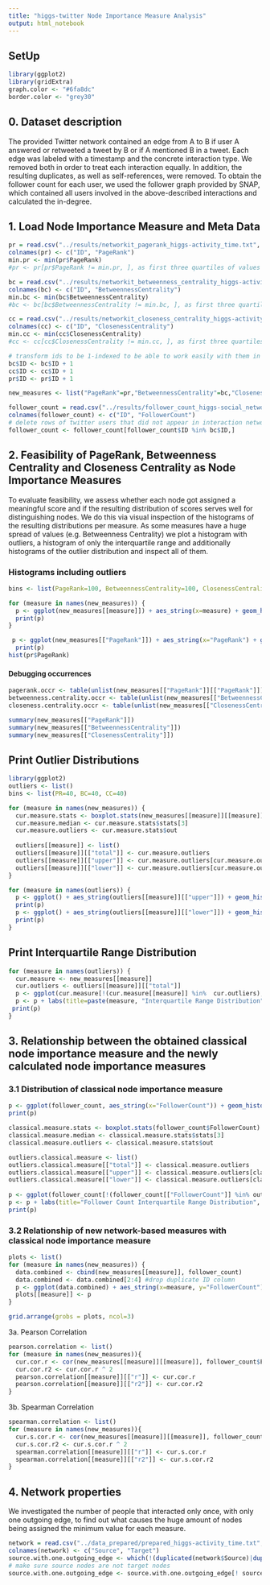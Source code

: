 ```yaml
---
title: "higgs-twitter Node Importance Measure Analysis"
output: html_notebook
---
```


## SetUp
```r
library(ggplot2)
library(gridExtra)
graph.color <- "#6fa8dc"
border.color <- "grey30"
```


## 0. Dataset description

The provided Twitter network contained an edge from A to B if user A answered or retweeted a tweet by B or if A mentioned B in a tweet. Each edge was labeled with a timestamp and the concrete interaction type. We removed both in order to treat each interaction equally. In addition, the resulting duplicates, as well as self-references, were removed. To obtain the follower count for each user, we used the follower graph provided by SNAP, which contained all users involved in the above-described interactions and calculated the in-degree.

## 1. Load Node Importance Measure and Meta Data

```r
pr = read.csv("../results/networkit_pagerank_higgs-activity_time.txt", sep="\t", header = FALSE)
colnames(pr) <- c("ID", "PageRank")
min.pr <- min(pr$PageRank)
#pr <- pr[pr$PageRank != min.pr, ], as first three quartiles of values equal the minimum value it can make sense to exclude them to obtain interpretable distribution plots

bc = read.csv("../results/networkit_betweenness_centrality_higgs-activity_time_reversed.txt", sep="\t", header = FALSE)
colnames(bc) <- c("ID", "BetweennessCentrality")
min.bc <- min(bc$BetweennessCentrality)
#bc <- bc[bc$BetweennessCentrality != min.bc, ], as first three quartiles of values equal the minimum value it can make sense to exclude them to obtain interpretable distribution plots

cc = read.csv("../results/networkit_closeness_centrality_higgs-activity_time_reversed.txt", sep="\t", header = FALSE)
colnames(cc) <- c("ID", "ClosenessCentrality")
min.cc <- min(cc$ClosenessCentrality)
#cc <- cc[cc$ClosenessCentrality != min.cc, ], as first three quartiles of values equal the minimum value it can make sense to exclude them to obtain interpretable distribution plots

# transform ids to be 1-indexed to be able to work easily with them in R
bc$ID <- bc$ID + 1
cc$ID <- cc$ID + 1
pr$ID <- pr$ID + 1

new_measures <- list("PageRank"=pr,"BetweennessCentrality"=bc,"ClosenessCentrality"=cc)

follower_count = read.csv("../results/follower_count_higgs-social_network.txt", sep=" ", header=FALSE)
colnames(follower_count) <- c("ID", "FollowerCount")
# delete rows of twitter users that did not appear in interaction network
follower_count <- follower_count[follower_count$ID %in% bc$ID,]
```

## 2. Feasibility of PageRank, Betweenness Centrality and Closeness Centrality as Node Importance Measures

To evaluate feasibility, we assess whether each node got assigned a meaningful score and if the resulting distribution of scores serves well for distinguishing nodes. We do this via visual inspection of the histograms of the resulting distributions per measure. As some measures have a huge spread of values (e.g. Betweenness Centrality) we plot a histogram with outliers, a histogram of only the interquartile range and additionally histograms of the outlier distribution and inspect all of them.

### Histograms including outliers

```r
bins <- list(PageRank=100, BetweennessCentrality=100, ClosenessCentrality=100)

for (measure in names(new_measures)) {
  p <- ggplot(new_measures[[measure]]) + aes_string(x=measure) + geom_histogram(bins=bins[[measure]], fill=graph.color, color=border.color) + labs(title=paste(measure, "Distribution"), y="Count")
  print(p)
}

 p <- ggplot(new_measures[["PageRank"]]) + aes_string(x="PageRank") + geom_histogram(bins=bins[["PageRank"]], fill=graph.color, color=border.color) + labs(title=paste("PageRank", "Distribution"), y="Count")
  print(p)
hist(pr$PageRank)
```

#### Debugging occurrences

```r
pagerank.occr <- table(unlist(new_measures[["PageRank"]][["PageRank"]]))
betweenness.centrality.occr <- table(unlist(new_measures[["BetweennessCentrality"]][["BetweennessCentrality"]]))
closeness.centrality.occr <- table(unlist(new_measures[["ClosenessCentrality"]][["ClosenessCentrality"]]))
```

```r
summary(new_measures[["PageRank"]])
summary(new_measures[["BetweennessCentrality"]])
summary(new_measures[["ClosenessCentrality"]])
```

## Print Outlier Distributions

```r
library(ggplot2)
outliers <- list()
bins <- list(PR=40, BC=40, CC=40)

for (measure in names(new_measures)) {
  cur.measure.stats <- boxplot.stats(new_measures[[measure]][[measure]])
  cur.measure.median <- cur.measure.stats$stats[3]
  cur.measure.outliers <- cur.measure.stats$out
  
  outliers[[measure]] <- list()
  outliers[[measure]][["total"]] <- cur.measure.outliers
  outliers[[measure]][["upper"]] <- cur.measure.outliers[cur.measure.outliers > cur.measure.median]
  outliers[[measure]][["lower"]] <- cur.measure.outliers[cur.measure.outliers < cur.measure.median]
}

for (measure in names(outliers)) {
  p <- ggplot() + aes_string(outliers[[measure]][["upper"]]) + geom_histogram(bins=bins[[measure]], fill=graph.color, color=border.color) + labs(title=paste(measure,"Interquartile Range Upper Outlier Distribution"), x=measure, y="Count")
  print(p)
  p <- ggplot() + aes_string(outliers[[measure]][["lower"]]) + geom_histogram(bins=bins[[measure]], fill=graph.color, color=border.color) + labs(title=paste(measure, "Interquartile Range Lower Outlier Distribution"), x=measure, y="Count")
  print(p)
}
```

## Print Interquartile Range Distribution
```r
for (measure in names(outliers)) {
  cur.measure <- new_measures[[measure]]
  cur.outliers <- outliers[[measure]][["total"]]
  p <- ggplot(cur.measure[!(cur.measure[[measure]] %in%  cur.outliers),]) + aes_string(x=measure) + geom_histogram(bins=bins[[measure]], fill=graph.color, color=border.color)
  p <- p + labs(title=paste(measure, "Interquartile Range Distribution"), x=measure, y="Count")
 print(p)
}
```

## 3. Relationship between the obtained classical node importance measure and the newly calculated node importance measures

### 3.1 Distribution of classical node importance measure
```r
p <- ggplot(follower_count, aes_string(x="FollowerCount")) + geom_histogram(bins=40, fill=graph.color, color=border.color) + labs(title="Follower Count Distribution", y="Count")
print(p)
```
```r
classical.measure.stats <- boxplot.stats(follower_count$FollowerCount)
classical.measure.median <- classical.measure.stats$stats[3]
classical.measure.outliers <- classical.measure.stats$out

outliers.classical.measure <- list()
outliers.classical.measure[["total"]] <- classical.measure.outliers
outliers.classical.measure[["upper"]] <- classical.measure.outliers[classical.measure.outliers > classical.measure.median]
outliers.classical.measure[["lower"]] <- classical.measure.outliers[classical.measure.outliers < classical.measure.median]
 
p <- ggplot(follower_count[!(follower_count[["FollowerCount"]] %in% outliers.classical.measure[["total"]]),]) + aes_string(x="FollowerCount") + geom_histogram(bins=40, fill=graph.color, color=border.color)
p <- p + labs(title="Follower Count Interquartile Range Distribution", x="Follower Count", y="Count")
print(p)
```

### 3.2 Relationship of new network-based measures with classical node importance measure
```r

plots <- list()
for (measure in names(new_measures)) {
  data.combined <- cbind(new_measures[[measure]], follower_count)
  data.combined <- data.combined[2:4] #drop duplicate ID column
  p <- ggplot(data.combined) + aes_string(x=measure, y="FollowerCount") + geom_point(alpha = 0.65, color=graph.color) + labs(title= paste(measure, "vs. Follower Count"), x=measure, y="Follower Count")
  plots[[measure]] <- p
}

grid.arrange(grobs = plots, ncol=3)

```

3a. Pearson Correlation
```r
pearson.correlation <- list()
for (measure in names(new_measures)){
  cur.cor.r <- cor(new_measures[[measure]][[measure]], follower_count$FollowerCount)
  cur.cor.r2 <- cur.cor.r ^ 2
  pearson.correlation[[measure]][["r"]] <- cur.cor.r
  pearson.correlation[[measure]][["r2"]] <- cur.cor.r2
}

```

3b. Spearman Correlation

```r
spearman.correlation <- list()
for (measure in names(new_measures)){
  cur.s.cor.r <- cor(new_measures[[measure]][[measure]], follower_count$FollowerCount, method="spearman")
  cur.s.cor.r2 <- cur.s.cor.r ^ 2
  spearman.correlation[[measure]][["r"]] <- cur.s.cor.r
  spearman.correlation[[measure]][["r2"]] <- cur.s.cor.r2
}
```

## 4. Network properties

We investigated the number of people that interacted only once, with only one outgoing edge, to find out what causes the huge amount of nodes being assigned the minimum value for each measure.

```r
network = read.csv("../data_prepared/prepared_higgs-activity_time.txt", sep=" ", header = FALSE)
colnames(network) <- c("Source", "Target")
source.with.one.outgoing_edge <- which(!(duplicated(network$Source)|duplicated(network$Source, fromLast=TRUE)))
# make sure source nodes are not target nodes
source.with.one.outgoing_edge <- source.with.one.outgoing_edge[! source.with.one.outgoing_edge %in% network$Target]
```



